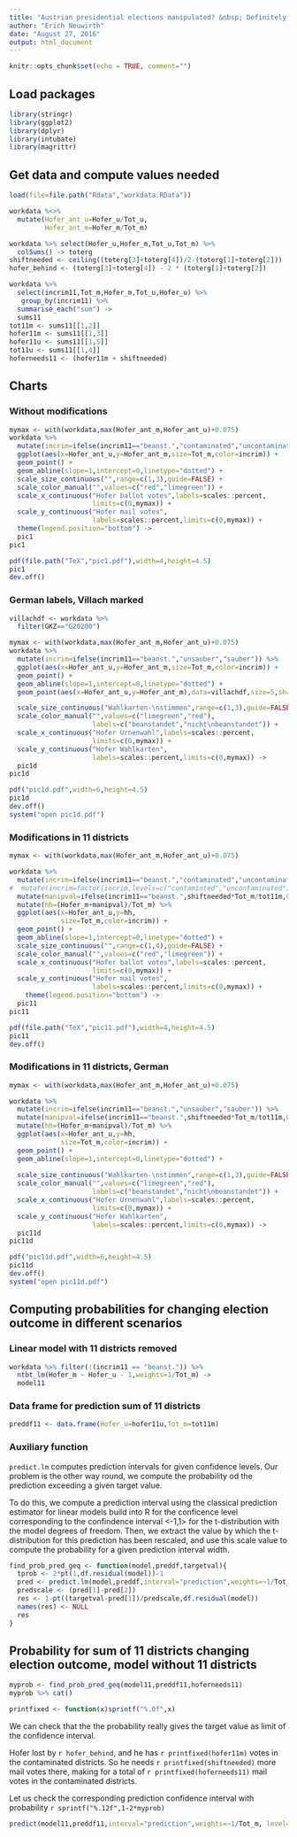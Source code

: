 ```yaml
---
title: "Austrian presidential elections manipulated? &nbsp; Definitely not: Charts and Probabilities"
author: "Erich Neuwirth"
date: "August 27, 2016"
output: html_document
---
```


```r
knitr::opts_chunk$set(echo = TRUE, comment="")
```

## Load packages

```r
library(stringr)
library(ggplot2)
library(dplyr)
library(intubate)
library(magrittr)
```
## Get data and compute values needed

```r
load(file=file.path("Rdata","workdata.RData"))
```

```r
workdata %<>%
  mutate(Hofer_ant_u=Hofer_u/Tot_u,
         Hofer_ant_m=Hofer_m/Tot_m) 

```


```r
workdata %>% select(Hofer_u,Hofer_m,Tot_u,Tot_m) %>%
  colSums() -> toterg
shiftneeded <- ceiling((toterg[3]+toterg[4])/2-(toterg[1]+toterg[2]))
hofer_behind <- (toterg[3]+toterg[4]) - 2 * (toterg[1]+toterg[2])
```

```r
workdata %>%
  select(incrim11,Tot_m,Hofer_m,Tot_u,Hofer_u) %>%
   group_by(incrim11) %>%
  summarise_each("sum") ->
  sums11
tot11m <- sums11[[1,2]]
hofer11m <- sums11[[1,3]]
hofer11u <- sums11[[1,5]]
tot11u <- sums11[[1,4]]
hoferneeds11 <- (hofer11m + shiftneeded)
```


## Charts

### Without modifications

```r
mymax <- with(workdata,max(Hofer_ant_m,Hofer_ant_u)+0.075)
workdata %>%
  mutate(incrim=ifelse(incrim11=="beanst.","contaminated","uncontaminated")) %>%
  ggplot(aes(x=Hofer_ant_u,y=Hofer_ant_m,size=Tot_m,color=incrim)) +
  geom_point() +
  geom_abline(slope=1,intercept=0,linetype="dotted") +
  scale_size_continuous("",range=c(1,3),guide=FALSE) +
  scale_color_manual("",values=c("red","limegreen")) +
  scale_x_continuous("Hofer ballot votes",labels=scales::percent,
                     limits=c(0,mymax)) +
  scale_y_continuous("Hofer mail votes",
                     labels=scales::percent,limits=c(0,mymax)) +
  theme(legend.position="bottom") ->
  pic1
pic1
```

```r
pdf(file.path("TeX","pic1.pdf"),width=4,height=4.5)
pic1
dev.off()
```


### German labels, Villach marked

```r
villachdf <- workdata %>% 
  filter(GKZ=="G20200")

mymax <- with(workdata,max(Hofer_ant_m,Hofer_ant_u)+0.075)
workdata %>%
  mutate(incrim=ifelse(incrim11=="beanst.","unsauber","sauber")) %>%
  ggplot(aes(x=Hofer_ant_u,y=Hofer_ant_m,size=Tot_m,color=incrim)) +
  geom_point() +
  geom_abline(slope=1,intercept=0,linetype="dotted") +
  geom_point(aes(x=Hofer_ant_u,y=Hofer_ant_m),data=villachdf,size=5,shape="O",inherit.aes=FALSE) +

  scale_size_continuous("Wahlkarten-\nstimmen",range=c(1,3),guide=FALSE) +
  scale_color_manual("",values=c("limegreen","red"),
                     labels=c("beanstandet","nicht\nbeanstandet")) +
  scale_x_continuous("Hofer Urnenwahl",labels=scales::percent,
                     limits=c(0,mymax)) +
  scale_y_continuous("Hofer Wahlkarten",
                     labels=scales::percent,limits=c(0,mymax)) ->
  pic1d
pic1d
```


```r
pdf("pic1d.pdf",width=6,height=4.5)
pic1d
dev.off()
system("open pic1d.pdf")
```

### Modifications in 11 districts


```r
mymax <- with(workdata,max(Hofer_ant_m,Hofer_ant_u)+0.075)

workdata %>%
  mutate(incrim=ifelse(incrim11=="beanst.","contaminated","uncontaminated")) %>%
#  mutate(incrim=factor(incrim,levels=c("contaminted","uncontaminated"))) %>%
  mutate(manipval=ifelse(incrim11=="beanst.",shiftneeded*Tot_m/tot11m,0)) %>%
  mutate(hh=(Hofer_m+manipval)/Tot_m) %>%
  ggplot(aes(x=Hofer_ant_u,y=hh,
             size=Tot_m,color=incrim)) +
  geom_point() +
  geom_abline(slope=1,intercept=0,linetype="dotted") +
  scale_size_continuous("",range=c(1,4),guide=FALSE) +
  scale_color_manual("",values=c("red","limegreen")) +
  scale_x_continuous("Hofer ballot votes",labels=scales::percent,
                     limits=c(0,mymax)) +
  scale_y_continuous("Hofer mail votes",
                     labels=scales::percent,limits=c(0,mymax)) +
    theme(legend.position="bottom") ->
  pic11
pic11
```


```r
pdf(file.path("TeX","pic11.pdf"),width=4,height=4.5)
pic11
dev.off()
```

### Modifications in 11 districts, German


```r
mymax <- with(workdata,max(Hofer_ant_m,Hofer_ant_u)+0.075)

workdata %>%
  mutate(incrim=ifelse(incrim11=="beanst.","unsauber","sauber")) %>%
  mutate(manipval=ifelse(incrim11=="beanst.",shiftneeded*Tot_m/tot11m,0)) %>%
  mutate(hh=(Hofer_m+manipval)/Tot_m) %>%
  ggplot(aes(x=Hofer_ant_u,y=hh,
             size=Tot_m,color=incrim)) +
  geom_point() +
  geom_abline(slope=1,intercept=0,linetype="dotted") +
  
  scale_size_continuous("Wahlkarten-\nstimmen",range=c(1,3),guide=FALSE) +
  scale_color_manual("",values=c("limegreen","red"),
                     labels=c("beanstandet","nicht\nbeanstandet")) +
  scale_x_continuous("Hofer Urnenwahl",labels=scales::percent,
                     limits=c(0,mymax)) +
  scale_y_continuous("Hofer Wahlkarten",
                     labels=scales::percent,limits=c(0,mymax)) ->
  pic11d
pic11d
```


```r
pdf("pic11d.pdf",width=6,height=4.5)
pic11d
dev.off()
system("open pic11d.pdf")
```




## Computing probabilities for changing election outcome in different scenarios

### Linear model with 11 districts removed

```r
workdata %>% filter(!(incrim11 == "beanst.")) %>%
  ntbt_lm(Hofer_m ~ Hofer_u - 1,weights=1/Tot_m) ->
  model11
```

### Data frame for prediction sum of 11 districts

```r
preddf11 <- data.frame(Hofer_u=hofer11u,Tot_m=tot11m)  
```

### Auxiliary function

`predict.lm` computes prediction intervals for given confidence levels.
Our problem is the other way round, we compute the probability od
the prediction exceeding a given target value.

To do this, we compute a prediction interval using
the classical prediction estimator for linear models build into R
for the conficence level corresponding to the confindence interval
<-1,1> for the t-distribution with the model degrees of freedom.
Then, we extract the value by which the t-distribution for this prediction has been rescaled,
and use this scale value to compute the probability for a given prediction interval width. 


```r
find_prob_pred_geq <- function(model,preddf,targetval){
  tprob <- 2*pt(1,df.residual(model))-1
  pred <- predict.lm(model,preddf,interval="prediction",weights=~1/Tot_m,level=tprob)
  predscale <- (pred[1]-pred[2])
  res <- 1-pt((targetval-pred[1])/predscale,df.residual(model))
  names(res) <- NULL
  res
}
```


## Probability for sum of 11 districts changing election outcome, model without 11 districts

```r
myprob <- find_prob_pred_geq(model11,preddf11,hoferneeds11)  
myprob %>% cat()
```

```r
printfixed <- function(x)sprintf("%.0f",x)
```

We can check that the the probability really gives the target value as limit
of the confidence interval.

Hofer lost by `r hofer_behind`, and he has `r printfixed(hofer11m)` votes in the contaminated districts.
So he needs `r printfixed(shiftneeded)` more mail votes there, making for a total of
`r printfixed(hoferneeds11)` mail votes in the contaminated districts.

Let us check the corresponding prediction confidence interval with probability `r sprintf("%.12f",1-2*myprob)`

```r
predict(model11,preddf11,interval="prediction",weights=~1/Tot_m, level=1-2*myprob)
```

